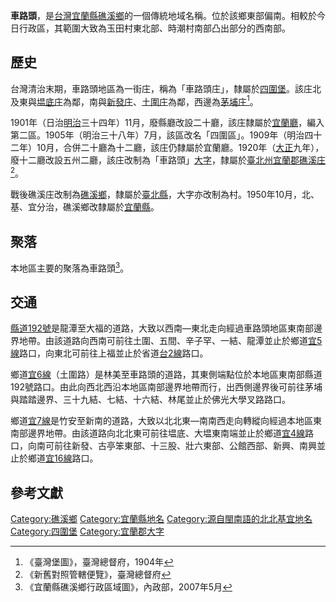 {{noteTA
|1 = zh-cn:庄; zh-hk:庄; zh-tw:庄;
}}
{{for|北魏大臣车路头|车路头 (北魏)}}
{{Infobox Hokkien name
| title      = 車路頭
| hanji      = 車路頭
| poj        = Chhia-lō͘-thâu
| sinbhundzi = 
| hanlo      = 
| tl         = Tshia-lōo-thâu
| bp         = 
| hongim     = 
| kana       = 
| hangul     = 
| hokkienipa = 
| lm         = 
| image      = 
| image_size = 
| caption    = 
}}
'''車路頭'''，是[[台灣|台灣]][[宜蘭縣|宜蘭縣]][[礁溪鄉|礁溪鄉]]的一個傳統地域名稱。位於該鄉東部偏南。相較於今日行政區，其範圍大致為玉田村東北部、時潮村南部凸出部分的西南部。

==歷史==
台灣清治末期，車路頭地區為一街庄，稱為「車路頭庄」，隸屬於[[四圍堡|四圍堡]]。該庄北及東與[[塭底庄|塭底庄]]為鄰，南與[[新發庄|新發庄]]、[[土圍庄|土圍庄]]為鄰，西邊為[[茅埔_(宜蘭縣)|茅埔庄]]<ref name="臺灣堡圖">《臺灣堡圖》，臺灣總督府，1904年</ref>。

1901年（日治[[明治|明治]]三十四年）11月，廢縣廳改設二十廳，該庄隸屬於[[宜蘭廳|宜蘭廳]]，編入第二區。1905年（明治三十八年）7月，該區改名「四圍區」。1909年（明治四十二年）10月，合併二十廳為十二廳，該庄仍隸屬於宜蘭廳。1920年（[[大正|大正]]九年），廢十二廳改設五州二廳，該庄改制為「車路頭」[[大字|大字]]，隸屬於[[臺北州|臺北州]][[宜蘭郡|宜蘭郡]][[礁溪庄|礁溪庄]]<ref>《新舊對照管轄便覽》，臺灣總督府</ref>。

戰後礁溪庄改制為[[礁溪鄉|礁溪鄉]]，隸屬於[[臺北縣|臺北縣]]，大字亦改制為村。1950年10月，北、基、宜分治，礁溪鄉改隸屬於[[宜蘭縣|宜蘭縣]]。

==聚落==
本地區主要的聚落為車路頭<ref>《宜蘭縣礁溪鄉行政區域圖》，內政部，2007年5月</ref>。

==交通==
[[縣道192號|縣道192號]]是龍潭至大福的道路，大致以西南—東北走向經過車路頭地區東南部邊界地帶。由該道路向西南可前往土圍、五間、辛子罕、一結、龍潭並止於鄉道[[宜5線|宜5線]]路口，向東北可前往上福並止於省道[[台2線|台2線]]路口。

鄉道[[宜6線|宜6線]]（土圍路）是林美至車路頭的道路，其東側端點位於本地區東南部縣道192號路口。由此向西北西沿本地區南部邊界地帶而行，出西側邊界後可前往茅埔與踏踏邊界、三十九結、七結、十六結、林尾並止於佛光大學叉路路口。

鄉道[[宜7線|宜7線]]是竹安至新南的道路，大致以北北東—南南西走向轉縱向經過本地區東南部邊界地帶。由該道路向北北東可前往塭底、大塭東南端並止於鄉道[[宜4線|宜4線]]路口，向南可前往新發、古亭笨東部、十三股、壯六東部、公館西部、新興、南興並止於鄉道[[宜16線|宜16線]]路口。

==參考文獻==
{{reflist}}

{{宜蘭郡}}

[[Category:礁溪鄉|Category:礁溪鄉]]
[[Category:宜蘭縣地名|Category:宜蘭縣地名]]
[[Category:源自閩南語的北北基宜地名|Category:源自閩南語的北北基宜地名]]
[[Category:四圍堡|Category:四圍堡]]
[[Category:宜蘭郡大字|Category:宜蘭郡大字]]